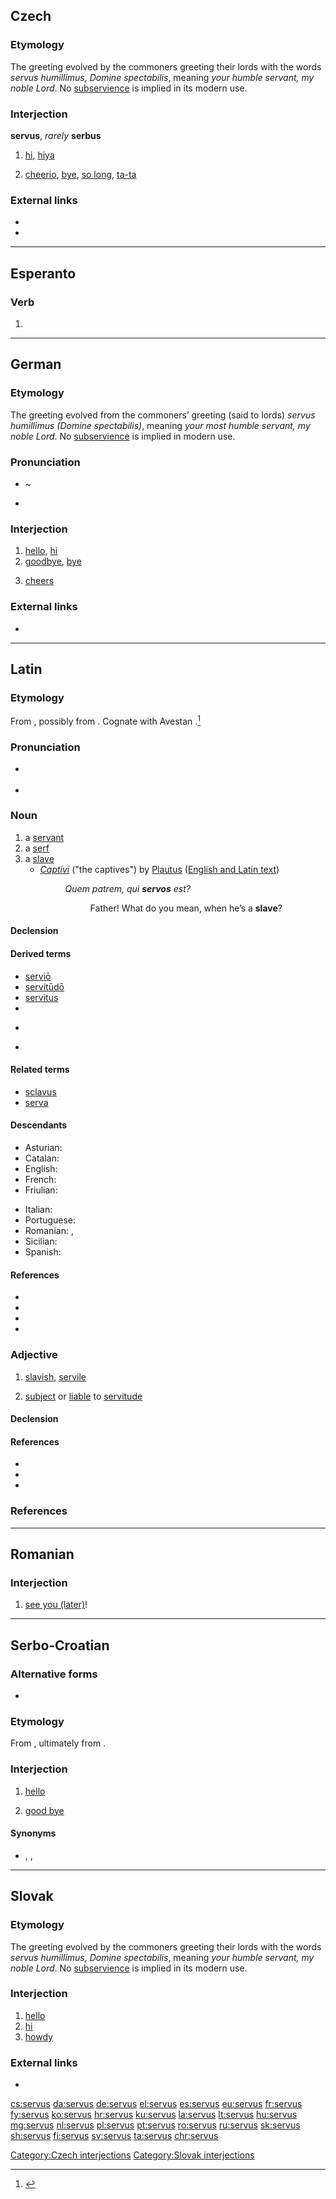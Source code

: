 ==Czech==

===Etymology===
The greeting evolved by the commoners greeting their lords with the words ''servus humillimus, Domine spectabilis'', meaning ''your humble servant, my noble Lord''. No [[subservience]] is implied in its modern use.

===Interjection===
'''servus''', ''rarely'' '''serbus'''

# {{context|colloquial|lang=cs}} [[hi]], [[hiya]]
# {{context|colloquial|lang=cs}} [[cheerio]], [[bye]], [[so long]], [[ta-ta]]

===External links===
* {{R:PSJC}}
* {{R:SSJC}}

[[Category:Czech interjections]]

----

==Esperanto==

===Verb===
{{eo-head}}

# {{eo-form of|serv|us}}

----

==German==

===Etymology===
The greeting evolved from the commoners’ greeting (said to lords) ''servus humillimus (Domine spectabilis)'', meaning ''your most humble servant, my noble Lord''. No [[subservience]] is implied in modern use.

===Pronunciation===
* {{IPA|/ˈsɛrvus/|lang=de}} ~ {{IPA|/ˈzɛɐvus/|lang=de}}
* {{audio|De-servus.ogg|Audio|lang=de}}

===Interjection===
{{head|de|interjection}}

# [[hello]], [[hi]]
# [[goodbye]], [[bye]]
# {{qualifier|toast}} [[cheers]]

===External links===
* {{R:Duden}}

----

==Latin==

===Etymology===
From {{etyl|ine-pro|la}} {{m|ine-pro|*ser-u-o||guardian}}, possibly from {{m|ine-pro|*ser-||to bind, put together}}. Cognate with Avestan {{term|||tr=haraiti|he heeds, protects|lang=ae}}.<ref>{{R:De Vaan 2008}}</ref>

===Pronunciation===
* {{a|Classical}} {{IPA|/ˈser.wus/|lang=la}}
* {{audio|la-cls-servus.ogg|Audio (Classical)|lang=la}}

===Noun===
{{la-noun|servus||servī|m|second}}

# a [[servant]]
# a [[serf]]
# a [[slave]]
#* ''[[w:en:Captivi|Captivi]]'' ("the captives") by [[w:en:Plautus|Plautus]] ([http://www.ihaystack.com/authors/m/plautus_titus_maccius/00016564_amphitryo_asinaria_aulularia_bacchides_captivi_amphi/00016564_englishlatin_utf8_p043.htm English and Latin text])
#*: ''Quem patrem, qui '''servos''' est?''
#*:: Father! What do you mean, when he’s a '''slave'''?

====Declension====
{{la-decl-2nd|serv}}

====Derived terms====
* [[servio|serviō]]
* [[servitudo|servitūdō]]
* [[servitus]]
* {{l|la|servulus}}
* {{l|la|servus Deī}} {{qualifier|Ecclesiastical|lang=la}}
* {{l|la|servus servōrum Deī}} {{qualifier|Ecclesiastical|lang=la}}

====Related terms====
* [[sclavus]]
* [[serva]]

====Descendants====
{{top2}}
* Asturian: {{l|ast|siervu}}
* Catalan: {{l|ca|serf}}
* English: {{l|en|serf}}
* French: {{l|fr|serf}}
* Friulian: {{l|fur|sierf}}
{{mid2}}
* Italian: {{l|it|servo}}
* Portuguese: {{l|pt|servo}}
* Romanian: {{l|ro|șerb}}, {{l|ro|serv}}
* Sicilian: {{l|scn|servu}}
* Spanish: {{l|es|siervo}}
{{bottom}}

====References====
* {{R:L&S|servus²|servus2}}
* {{R:Gaffiot|servus²|2_servus|1,432/2}}
* {{R:OLD|1|seruus¹|1,748/1}}
* {{R:Niermeyer|servus|967/2}}

===Adjective===
{{la-adj-1&2|servus|serva|servum}}

# [[slavish]], [[servile]]
# {{context|of lands, buildings|lang=la}} [[subject]] or [[liable]] to [[servitude]]

====Declension====
{{la-decl-1&2|serv}}

====References====
* {{R:L&S|servus¹|servus1}}
* {{R:Gaffiot|servus¹|1_servus|1,432/2}}
* {{R:OLD|1|seruus²|1,748}}

===References===
<references/>

----

==Romanian==

===Interjection===
{{head|ro|interjection}}

# {{context|informal|in Transylvania and Northern Moldova|lang=ro}} [[see you later|see you (later)]]!

----

==Serbo-Croatian==

===Alternative forms===
* {{l|sh|serbus}}

===Etymology===
From {{etyl|de|sh}} {{term|servus|lang=de}}, ultimately from {{etyl|la|sh}} {{term|servus|lang=la}}.

===Interjection===
{{sh-interjection|head=sèrvus}}

# {{context|Croatia|lang=sh}} [[hello]]
# {{context|Croatia|lang=sh}} [[good bye]]

====Synonyms====
* {{l|sh|bok}}, {{l|sh|ćao}}, {{l|sh|zdravo}}

----

==Slovak==

===Etymology===
The greeting evolved by the commoners greeting their lords with the words ''servus humillimus, Domine spectabilis'', meaning ''your humble servant, my noble Lord''. No [[subservience]] is implied in its modern use.

===Interjection===
{{head|sk|interjections}}

# [[hello]]
# [[hi]]
# [[howdy]]

===External links===
* {{R:SDK}}

[[Category:Slovak interjections]]

[[cs:servus]]
[[da:servus]]
[[de:servus]]
[[el:servus]]
[[es:servus]]
[[eu:servus]]
[[fr:servus]]
[[fy:servus]]
[[ko:servus]]
[[hr:servus]]
[[ku:servus]]
[[la:servus]]
[[lt:servus]]
[[hu:servus]]
[[mg:servus]]
[[nl:servus]]
[[pl:servus]]
[[pt:servus]]
[[ro:servus]]
[[ru:servus]]
[[sk:servus]]
[[sh:servus]]
[[fi:servus]]
[[sv:servus]]
[[ta:servus]]
[[chr:servus]]